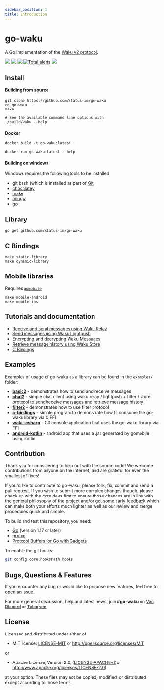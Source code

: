 ```yaml
---
sidebar_position: 1
title: Introduction 
---
```


# go-waku
A Go implementation of the [Waku v2 protocol](https://specs.vac.dev/specs/waku/v2/waku-v2).

<p align="left">
  <a href="https://goreportcard.com/report/github.com/status-im/go-waku"><img src="https://goreportcard.com/badge/github.com/status-im/go-waku" /></a>
  <a href="https://godoc.org/github.com/status-im/go-waku"><img src="http://img.shields.io/badge/godoc-reference-5272B4.svg?style=flat-square" /></a>
  <a href=""><img src="https://img.shields.io/badge/golang-%3E%3D1.18.0-orange.svg?style=flat-square" /></a>
  <a href="https://lgtm.com/projects/g/status-im/go-waku/alerts/"><img alt="Total alerts" src="https://img.shields.io/lgtm/alerts/g/status-im/go-waku.svg?logo=lgtm&logoWidth=18"/></a> 
  <a href="https://codeclimate.com/github/status-im/go-waku/maintainability"><img src="https://api.codeclimate.com/v1/badges/25b76a20113236b175d8/maintainability" /></a>
  <br />
</p>

## Install

#### Building from source
```
git clone https://github.com/status-im/go-waku
cd go-waku
make

# See the available command line options with
./build/waku --help
```

#### Docker
```
docker build -t go-waku:latest .

docker run go-waku:latest --help
```

#### Building on windows

Windows requires the following tools to be installed
- git bash  (which is installed as part of [Git](https://git-scm.com/downloads))
- [chocolatey](https://chocolatey.org/install)
- [make](https://community.chocolatey.org/packages/make)
- [mingw](https://community.chocolatey.org/packages/mingw)
- [go](https://go.dev/doc/install)

## Library
```
go get github.com/status-im/go-waku
```

## C Bindings
```
make static-library
make dynamic-library
```

## Mobile libraries
Requires [`gomobile`](https://pkg.go.dev/golang.org/x/mobile/cmd/gomobile)
```
make mobile-android
make mobile-ios
```

## Tutorials and documentation
- [Receive and send messages using Waku Relay](docs/api/relay.md)
- [Send messages using Waku Lightpush](docs/api/lightpush.md)
- [Encrypting and decrypting Waku Messages](docs/api/encoding.md)
- [Retrieve message history using Waku Store](docs/api/store.md)
- [C Bindings](library/README.md)

## Examples
Examples of usage of go-waku as a library can be found in the `examples/` folder:

- [**basic2**](tree/master/examples/basic2) - demonstrates how to send and receive messages
- [**chat2**](tree/master/examples/chat2) - simple chat client using waku relay / lightpush + filter / store protocol to send/receive messages and retrieve message history
- [**filter2**](tree/master/examples/filter2) - demonstrates how to use filter protocol
- [**c-bindings**](tree/master/examples/c-bindings) - simple program to demonstrate how to consume the go-waku library via C FFI
- [**waku-csharp**](tree/master/examples/csharp) - C# console application that uses the go-waku library via FFI
- [**android-kotlin**](tree/master/examples/android-kotlin) - android app that uses a .jar generated by gomobile using kotlin


## Contribution
Thank you for considering to help out with the source code! We welcome contributions from anyone on the internet, and are grateful for even the smallest of fixes!

If you'd like to contribute to go-waku, please fork, fix, commit and send a pull request. If you wish to submit more complex changes though, please check up with the core devs first to ensure those changes are in line with the general philosophy of the project and/or get some early feedback which can make both your efforts much lighter as well as our review and merge procedures quick and simple.

To build and test this repository, you need:
  - [Go](https://golang.org/) (version 1.17 or later)
  - [protoc](https://grpc.io/docs/protoc-installation/) 
  - [Protocol Buffers for Go with Gadgets](https://github.com/gogo/protobuf)

To enable the git hooks:

```bash
git config core.hooksPath hooks
```

## Bugs, Questions & Features

If you encounter any bug or would like to propose new features, feel free to [open an issue](https://github.com/status-im/go-waku/issues/new/).

For more general discussion, help and latest news,  join **#go-waku** on [Vac Discord](https://discord.com/channels/864066763682218004/865466710924460034) or [Telegram](https://t.me/vacp2p).


## License
Licensed and distributed under either of

* MIT license: [LICENSE-MIT](LICENSE-MIT) or http://opensource.org/licenses/MIT

or

* Apache License, Version 2.0, ([LICENSE-APACHEv2](LICENSE-APACHEv2) or http://www.apache.org/licenses/LICENSE-2.0)

at your option. These files may not be copied, modified, or distributed except according to those terms.
